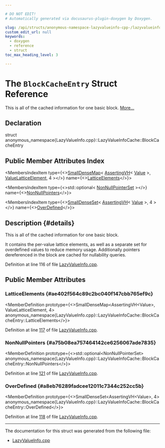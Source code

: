 ```yaml
---

# DO NOT EDIT!
# Automatically generated via docusaurus-plugin-doxygen by Doxygen.

slug: /api/structs/anonymous-namespace-lazyvalueinfo-cpp-/lazyvalueinfocache/blockcacheentry
custom_edit_url: null
keywords:
  - doxygen
  - reference
  - struct
toc_max_heading_level: 3

---
```





# The `BlockCacheEntry` Struct Reference

<DoxygenPage pluginConfig={pluginConfig}>

This is all of the cached information for one basic block. <a href="#details">More...</a>

## Declaration

<CodeBlock>struct anonymous_namespace{LazyValueInfo.cpp}::LazyValueInfoCache::BlockCacheEntry</CodeBlock>

## Public Member Attributes Index

<MembersIndex>

<MembersIndexItem
  type={<><a href="/docs/api/classes/llvm/smalldensemap">SmallDenseMap</a>&lt; <a href="/docs/api/classes/llvm/assertingvh">AssertingVH</a>&lt; <a href="/docs/api/classes/llvm/value">Value</a> &gt;, <a href="/docs/api/classes/llvm/valuelatticeelement">ValueLatticeElement</a>, 4 &gt;</>}
  name={<><a href="#ae402f564c89c2bc040f147cbb765ef9c">LatticeElements</a></>}>
</MembersIndexItem>

<MembersIndexItem
  type={<>std::optional&lt; <a href="/docs/api/namespaces/anonymous-lazyvalueinfo-cpp-/#a02e7f45327831f3330e6b7cba99a0bfb">NonNullPointerSet</a> &gt;</>}
  name={<><a href="#a75b08ea757464142ce6256067ade7835">NonNullPointers</a></>}>
</MembersIndexItem>

<MembersIndexItem
  type={<><a href="/docs/api/classes/llvm/smalldenseset">SmallDenseSet</a>&lt; <a href="/docs/api/classes/llvm/assertingvh">AssertingVH</a>&lt; <a href="/docs/api/classes/llvm/value">Value</a> &gt;, 4 &gt;</>}
  name={<><a href="#a8eb76289fadcee12011c7344c252cc5b">OverDefined</a></>}>
</MembersIndexItem>

</MembersIndex>

## Description {#details}

This is all of the cached information for one basic block.

It contains the per-value lattice elements, as well as a separate set for overdefined values to reduce memory usage. Additionally pointers dereferenced in the block are cached for nullability queries.

Definition at line 116 of file <a href="/docs/api/files/lib/lib/analysis/lazyvalueinfo-cpp">LazyValueInfo.cpp</a>.

<SectionDefinition>

## Public Member Attributes

### LatticeElements {#ae402f564c89c2bc040f147cbb765ef9c}

<MemberDefinition
  prototype={<>SmallDenseMap&lt;AssertingVH&lt;Value&gt;, ValueLatticeElement, 4&gt; anonymous&#95;namespace&#123;LazyValueInfo.cpp&#125;::LazyValueInfoCache::BlockCacheEntry::LatticeElements</>}>

Definition at line <a href="/docs/api/files/lib/lib/analysis/lazyvalueinfo-cpp/#l00117">117</a> of file <a href="/docs/api/files/lib/lib/analysis/lazyvalueinfo-cpp">LazyValueInfo.cpp</a>.
</MemberDefinition>

### NonNullPointers {#a75b08ea757464142ce6256067ade7835}

<MemberDefinition
  prototype={<>std::optional&lt;NonNullPointerSet&gt; anonymous&#95;namespace&#123;LazyValueInfo.cpp&#125;::LazyValueInfoCache::BlockCacheEntry::NonNullPointers</>}>

Definition at line <a href="/docs/api/files/lib/lib/analysis/lazyvalueinfo-cpp/#l00121">121</a> of file <a href="/docs/api/files/lib/lib/analysis/lazyvalueinfo-cpp">LazyValueInfo.cpp</a>.
</MemberDefinition>

### OverDefined {#a8eb76289fadcee12011c7344c252cc5b}

<MemberDefinition
  prototype={<>SmallDenseSet&lt;AssertingVH&lt;Value&gt;, 4&gt; anonymous&#95;namespace&#123;LazyValueInfo.cpp&#125;::LazyValueInfoCache::BlockCacheEntry::OverDefined</>}>

Definition at line <a href="/docs/api/files/lib/lib/analysis/lazyvalueinfo-cpp/#l00118">118</a> of file <a href="/docs/api/files/lib/lib/analysis/lazyvalueinfo-cpp">LazyValueInfo.cpp</a>.
</MemberDefinition>

</SectionDefinition>

<hr/>

The documentation for this struct was generated from the following file:

<ul>
<li><a href="/docs/api/files/lib/lib/analysis/lazyvalueinfo-cpp">LazyValueInfo.cpp</a></li>
</ul>

</DoxygenPage>
